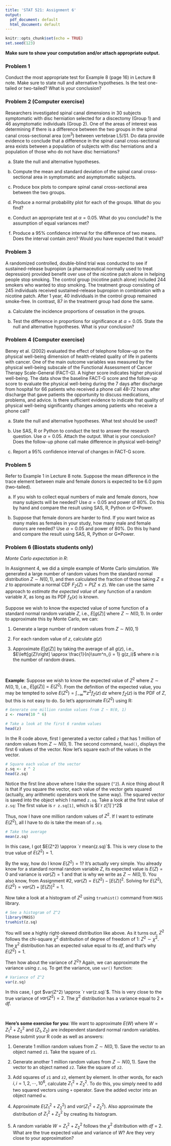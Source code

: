 ```yaml
---
title: 'STAT 521: Assignment 6'
output: 
  pdf_document: default
  html_document: default
---
```


```r
knitr::opts_chunk$set(echo = TRUE)
set.seed(123)
```
**Make sure to show your computation and/or attach appropriate output.**

### Problem 1

Conduct the most appropriate test for Example 8 (page 16) in Lecture 8 note. Make sure to state null and alternative hypotheses. Is the test one-tailed or two-tailed? What is your conclusion?

### Problem 2 (Computer exercise)

Researchers investigated spinal canal dimensions in 30 subjects symptomatic with disc herniation selected for a discectomy (Group 1) and 46 asymptomatic individuals (Group 2).  One of the areas of interest was determining if there is a difference between the two groups in the spinal canal cross-sectional area (cm^3^) between vertebrae L5/S1.  Do data provide evidence to conclude that a difference in the spinal canal cross-sectional area exists between a population of subjects with disc herniations and a population of those who do not have disc herniations?

a)	State the null and alternative hypotheses.

b)	Compute the mean and standard deviation of the spinal canal cross-sectional area in symptomatic and asymptomatic subjects.

c)	Produce box plots to compare spinal canal cross-sectional area between the two groups.

d)	Produce a normal probability plot for each of the groups.  What do you find?

e)	Conduct an appropriate test at $\alpha = 0.05$.  What do you conclude? Is the assumption of equal variances met?

f)	Produce a 95% confidence interval for the difference of two means.  Does the interval contain zero?  Would you have expected that it would?

### Problem 3

A randomized controlled, double-blind trial was conducted to see if sustained-release bupropion (a pharmaceutical normally used to treat depression) provided benefit over use of the nicotine patch alone in helping people stop smoking. The control group (nicotine patch alone) included 244 smokers who wanted to stop smoking. The treatment group consisting of 245 individuals received sustained-release bupropion in combination with a nicotine patch. After 1 year, 40 individuals in the control group remained smoke-free. In contrast, 87 in the treatment group had done the same.

a)	Calculate the incidence proportions of cessation in the groups.

b)	Test the difference in proportions for significance at $\alpha = 0.05$. State the null and alternative hypotheses. What is your conclusion?

### Problem 4 (Computer exercise)

Beney et al. (2002) evaluated the effect of telephone follow-up on the physical well-being dimension of health-related quality of life in patients with cancer. One of the main outcome variables was measured by the physical well-being subscale of the Functional Assessment of Cancer Therapy Scale-General (FACT-G). A higher score indicates higher physical well-being. The data show the baseline FACT-G score and the follow-up score to evaluate the physical well-being during the 7 days after discharge from hospital for 66 patients who received a phone call 48-72 hours after discharge that gave patients the opportunity to discuss medications, problems, and advice. Is there sufficient evidence to indicate that quality of physical well-being significantly changes among patients who receive a phone call?

a)	State the null and alternative hypotheses. What test should be used?

b)	Use SAS, R or Python to conduct the test to answer the research question. Use $\alpha = 0.05$. Attach the output. What is your conclusion? Does the follow-up phone call make difference in physical well-being? 

c)	Report a 95% confidence interval of changes in FACT-G score. 

### Problem 5

Refer to Example 1 in Lecture 8 note. Suppose the mean difference in the trace element between male and female donors is expected to be 6.0 ppm (two-tailed).

a)	If you wish to collect equal numbers of male and female donors, how many subjects will be needed? Use $\alpha = 0.05$ and power of 80%. Do this by hand and compare the result using SAS, R, Python or G*Power.

b)	Suppose that female donors are harder to find. If you want twice as many males as females in your study, how many male and female donors are needed? Use $\alpha = 0.05$ and power of 80%. Do this by hand and compare the result using SAS, R, Python or G*Power.


### Problem 6 (Biostats students only)

*Monte Carlo expectation in R*:

In Assignment 4, we did a simple example of Monte Carlo simulation. We generated a large number of random values from the standard normal distribution $Z \sim N(0, 1)$, and then calculated the fraction of those taking $Z \le z$ to approximate a normal CDF $F_Z(Z) = P(Z \le z)$. We can use the same approach to *estimate the expected value* of any function of a random variable $X$, as long as its PDF $f_X(x)$ is known.

Suppose we wish to know the expected value of some function of a standard normal random variable $Z$, i.e., $E\left[g(Z)\right]$ where $Z \sim N(0, 1)$. In order to approximate this by Monte Carlo, we can:

1.	Generate a large number of random values from $Z \sim N(0, 1)$

2.	For each random value of $z$, calculate $g(z)$

3.	Approximate $E\left[g(Z)\right]$ by taking the average of all $g(z)$, i.e., $E\left[g(Z)\right] \approx \frac{1}{n}\sum^n_{i = 1} g(z_i)$ where $n$ is the number of random draws.

<br>

**Example**: Suppose we wish to know the expected value of $Z^2$ where $Z \sim N(0, 1)$, i.e., $E\left[g(Z)\right] = E(Z^2)$. From the definition of the expected value, you may be tempted to solve $E(Z^2) = \int^{\infty}_{-\infty} z^2 f_Z(z)\,dz$ where $f_Z(z)$ is the PDF of $Z$, but this is not easy to do. So let’s approximate $E(Z^2)$ using R:

```r
# Generate one million random values from Z ~ N(0, 1)
z <- rnorm(10 ^ 6)

# Take a look at the first 6 random values
head(z)
```

In the R code above, first I generated a vector called `z` that has 1 million of random values from $Z \sim N(0, 1)$. The second command, `head()`, displays the first 6 values of the vector. Now let’s square each of the values in the vector.

```r
# Square each value of the vector
z.sq <- z ^ 2
head(z.sq)
```

Notice the first line above where I take the square (`^2`). A nice thing about R is that if you square the vector, each value of the vector gets squared (actually, any arithmetic operators work the same way). The squared vector is saved into the object which I named `z.sq`. Take a look at the first value of `z.sq`: The first value is `r z.sq[1]`, which is $(`r z[1]`)^2$

Thus, now I have one million random values of $Z^2$. If I want to estimate $E(Z^2)$, all I have to do is take the mean of `z.sq`.

```r
# Take the average
mean(z.sq)
```

In this case, I got $E(Z^2) \approx `r mean(z.sq)`$. This is very close to the true value of $E(Z^2) = 1$. 

By the way, how do I know $E(Z^2) = 1$? It’s actually very simple. You already know for a standard normal random variable $Z$, its expected value is $E(Z) = 0$ and variance is $var(Z) = 1$ and that is why we write as $Z \sim N(0, 1)$. You also know, from Assignment #2, $var(Z) = E(Z^2) - \left[E(Z)\right]^2$. Solving for $E(Z^2)$, $E(Z^2) = var(Z) + \left[E(Z)\right]^2 = 1$.

Now take a look at a histogram of $Z^2$ using `truehist()` command from `MASS` library.

```r
# See a histogram of Z^2
library(MASS)
truehist(z.sq)
```

You will see a highly right-skewed distribution like above. As it turns out, $Z^2$ follows the chi-square $\chi^2$ distribution of degree of freedom of 1: $Z^2 \sim \chi^2$. The $\chi^2$ distribution has an expected value equal to its *df*, and that’s why $E(Z^2) = 1$.

Then how about the variance of $Z^2$? Again, we can approximate the variance using `z.sq`. To get the variance, use `var()` function:

```r
# Variance of Z^2
var(z.sq)
```

In this case, I got $var(Z^2) \approx `r var(z.sq)`$. This is very close to the true variance of $var(Z^2) = 2$. The $\chi^2$ distribution has a variance equal to $2 \times df$.

<br>

**Here’s some exercise for you**: We want to approximate $E(W)$ where $W = Z_1^2 + Z_2^2$ and $(Z_1, Z_2)$ are independent standard normal random variables. Please submit your R code as well as answers:

1.	Generate 1 million random values from $Z \sim N(0, 1)$. Save the vector to an object named `z1`. Take the square of `z1`.

2.	Generate another 1 million random values from $Z \sim N(0, 1)$. Save the vector to an object named `z2`. Take the square of `z2`.

3.	Add squares of `z1` and `z2`, element by element. In other words, for each $i, i = 1, 2,\cdots,10^6$, calculate $Z_1^2 + Z_2^2$. To do this, you simply need to add two squared vectors using `+` operator. Save the added vector into an object named `w`.

4.	Approximate $E(Z_1^2 + Z_2^2)$ and $var(Z_1^2 + Z_2^2)$. Also approximate the distribution of $Z_1^2 + Z_2^2$ by creating its histogram.

5.	A random variable $W = Z_1^2 + Z_2^2$ follows the $\chi^2$ distribution with *df* = 2. What are the true expected value and variance of $W$? Are they very close to your approximation?

<br><br><br><br><br>
